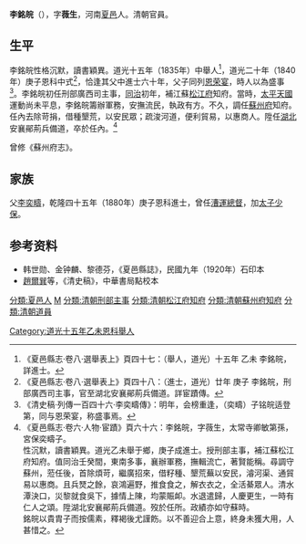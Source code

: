 '''李銘皖'''（{{bd|？||？}}），字'''薇生'''，河南[[夏邑|夏邑]]人。清朝官員。

== 生平 ==
李銘皖性格沉默，讀書穎異。道光十五年（1835年）中舉人<ref>《夏邑縣志·卷八·選舉表上》頁四十七：（舉人，道光）十五年 乙未 李銘皖，詳進士。</ref>，道光二十年（1840年）庚子恩科中式<ref>《夏邑縣志·卷八·選舉表上》頁四十八：（進士，道光）廿年 庚子 李銘皖，刑部廣西司主事，官至湖北安襄鄖荊兵備道。詳宦蹟傳。</ref>，恰逢其父中進士六十年，父子同列[[恩荣宴|恩荣宴]]，時人以為盛事<ref>《清史稿·列傳一百四十六·李奕疇傳》：明年，会榜重逢，（奕疇）子铭皖适登第，同与恩荣宴，称盛事焉。</ref>。李銘皖初任刑部廣西司主事，[[同治|同治]]初年，補江蘇[[松江府|松江府]]知府。當時，[[太平天國|太平天國]]運動尚未平息，李銘皖籌辦軍務，安撫流民，執政有方。不久，調任[[蘇州府|蘇州府]]知府。任內去除苛捐，借種墾荒，以安民眾；疏浚河道，便利貿易，以惠商人。陞任[[湖北|湖北]]安襄鄖荊兵備道，卒於任內。<ref>《夏邑縣志·卷六·人物·宦蹟》頁六十六：李銘皖，字薇生，太常寺卿敏第孫，宮保奕疇子。<br>性沉默，讀書穎異。道光乙未舉于鄉，庚子成進士。授刑部主事，補江蘇松江府知府。值同治壬癸間，東南多事，襄辦軍務，撫輯流亡，著賢能稱。尋調守蘇州，蒞任後，首除煩苛，繼廣招來，借籽種、墾荒蕪以安民，濬河渠、通貿易以惠商。且兵燹之餘，哀鴻遍野，推食食之，解衣衣之，全活綦眾人。清水潭決口，災黎就食吳下，據情上陳，均蒙賑卹。水退遣歸，人慶更生，一時有仁人之頌。陞湖北安襄鄖荊兵備道。歿於任所。政績亦如守蘇時。<br>銘皖以貴胄子而按儒素，釋褐後尤謹飭。以不善迎合上意，終身未獲大用，人甚惜之。</ref>

曾修《蘇州府志》。

== 家族 ==
父[[李奕疇|李奕疇]]，乾隆四十五年（1880年）庚子恩科進士，曾任[[漕運總督|漕運總督]]，加[[太子少保|太子少保]]。

== 参考资料 ==
{{reflist}}
*韩世勋、金钟麟、黎德芬，《夏邑縣誌》，民國九年（1920年）石印本
*[[趙爾巽|趙爾巽]]等，《清史稿》，中華書局點校本

{{start box}}
{{s-off}}
{{succession box|[[钱德承|钱德承]]|[[杨永杰|杨永杰]]|[[松江府|松江府]][[知府|知府]]|1864年－1866年}}
{{end box}}

{{道光二十年庚子科殿試金榜}}

{{Authority control}}

{{DEFAULTSORT:Li李}}
[[分類:夏邑人|分類:夏邑人]]
[[分類:李姓|M]]
[[Category:道光十五年乙未恩科舉人|Category:道光十五年乙未恩科舉人]]
[[分類:清朝刑部主事|分類:清朝刑部主事]]
[[分類:清朝松江府知府|分類:清朝松江府知府]]
[[分類:清朝蘇州府知府|分類:清朝蘇州府知府]]
[[分類:清朝道員|分類:清朝道員]]